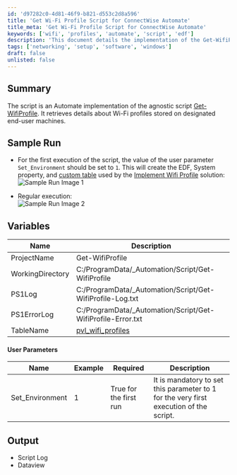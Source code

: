 ```yaml
---
id: 'd97282c0-4d81-46f9-b821-d553c2d8a596'
title: 'Get Wi-Fi Profile Script for ConnectWise Automate'
title_meta: 'Get Wi-Fi Profile Script for ConnectWise Automate'
keywords: ['wifi', 'profiles', 'automate', 'script', 'edf']
description: 'This document details the implementation of the Get-WifiProfile script within ConnectWise Automate, providing instructions on its execution, required parameters, and output generated, including log files and data views.'
tags: ['networking', 'setup', 'software', 'windows']
draft: false
unlisted: false
---
```

## Summary

The script is an Automate implementation of the agnostic script [Get-WifiProfile](https://proval.itglue.com/DOC-5078775-16088529). It retrieves details about Wi-Fi profiles stored on designated end-user machines.

## Sample Run

- For the first execution of the script, the value of the user parameter `Set_Environment` should be set to `1`. This will create the EDF, System property, and [custom table](https://proval.itglue.com/5078775/docs/12979849) used by the [Implement Wifi Profile](https://proval.itglue.com/DOC-5078775-16111352) solution:  
  ![Sample Run Image 1](../../../static/img/Get-Wifi-Profile/image_1.png)  

- Regular execution:  
  ![Sample Run Image 2](../../../static/img/Get-Wifi-Profile/image_2.png)  

## Variables

| Name               | Description                                          |
|--------------------|------------------------------------------------------|
| ProjectName        | Get-WifiProfile                                      |
| WorkingDirectory    | C:/ProgramData/_Automation/Script/Get-WifiProfile   |
| PS1Log             | C:/ProgramData/_Automation/Script/Get-WifiProfile-Log.txt |
| PS1ErrorLog        | C:/ProgramData/_Automation/Script/Get-WifiProfile-Error.txt |
| TableName          | [pvl_wifi_profiles](https://proval.itglue.com/DOC-5078775-12979849) |

#### User Parameters

| Name               | Example | Required              | Description                                                                 |
|--------------------|---------|-----------------------|-----------------------------------------------------------------------------|
| Set_Environment     | 1       | True for the first run | It is mandatory to set this parameter to 1 for the very first execution of the script. |

## Output

- Script Log
- Dataview











